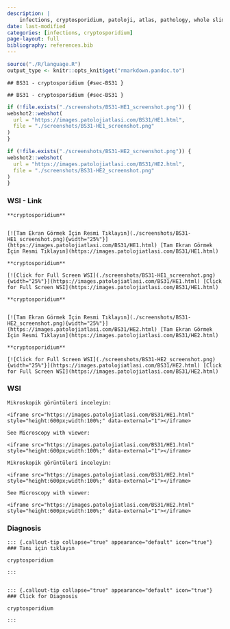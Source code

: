 ```yaml
---
description: |
    infections, cryptosporidium, patoloji, atlas, pathology, whole slide image
date: last-modified
categories: [infections, cryptosporidium]
page-layout: full
bibliography: references.bib
---
```




```r
source("./R/language.R")
output_type <- knitr::opts_knit$get("rmarkdown.pandoc.to")
```


```asis
## BS31 - cryptosporidium {#sec-BS31 }
```


```asis
## BS31 - cryptosporidium {#sec-BS31 }
```






```r
if (!file.exists("./screenshots/BS31-HE1_screenshot.png")) {
webshot2::webshot(
  url = "https://images.patolojiatlasi.com/BS31/HE1.html",
  file = "./screenshots/BS31-HE1_screenshot.png"
)
}
```






```r
if (!file.exists("./screenshots/BS31-HE2_screenshot.png")) {
webshot2::webshot(
  url = "https://images.patolojiatlasi.com/BS31/HE2.html",
  file = "./screenshots/BS31-HE2_screenshot.png"
)
}
```





::::: panel-tabset


### WSI - Link







```asis

**cryptosporidium**


[![Tam Ekran Görmek İçin Resmi Tıklayın](./screenshots/BS31-HE1_screenshot.png){width="25%"}](https://images.patolojiatlasi.com/BS31/HE1.html) [Tam Ekran Görmek İçin Resmi Tıklayın](https://images.patolojiatlasi.com/BS31/HE1.html)
```

```asis

**cryptosporidium**

[![Click for Full Screen WSI](./screenshots/BS31-HE1_screenshot.png){width="25%"}](https://images.patolojiatlasi.com/BS31/HE1.html) [Click for Full Screen WSI](https://images.patolojiatlasi.com/BS31/HE1.html)

```






```asis

**cryptosporidium**


[![Tam Ekran Görmek İçin Resmi Tıklayın](./screenshots/BS31-HE2_screenshot.png){width="25%"}](https://images.patolojiatlasi.com/BS31/HE2.html) [Tam Ekran Görmek İçin Resmi Tıklayın](https://images.patolojiatlasi.com/BS31/HE2.html)
```

```asis

**cryptosporidium**

[![Click for Full Screen WSI](./screenshots/BS31-HE2_screenshot.png){width="25%"}](https://images.patolojiatlasi.com/BS31/HE2.html) [Click for Full Screen WSI](https://images.patolojiatlasi.com/BS31/HE2.html)

```





### WSI








```asis
Mikroskopik görüntüleri inceleyin:

<iframe src="https://images.patolojiatlasi.com/BS31/HE1.html" style="height:600px;width:100%;" data-external="1"></iframe>

```





```asis

See Microscopy with viewer:

<iframe src="https://images.patolojiatlasi.com/BS31/HE1.html" style="height:600px;width:100%;" data-external="1"></iframe>

```







```asis
Mikroskopik görüntüleri inceleyin:

<iframe src="https://images.patolojiatlasi.com/BS31/HE2.html" style="height:600px;width:100%;" data-external="1"></iframe>

```





```asis

See Microscopy with viewer:

<iframe src="https://images.patolojiatlasi.com/BS31/HE2.html" style="height:600px;width:100%;" data-external="1"></iframe>

```





### Diagnosis


```asis


::: {.callout-tip collapse="true" appearance="default" icon="true"}
### Tanı için tıklayın

cryptosporidium

:::


```


```asis


::: {.callout-tip collapse="true" appearance="default" icon="true"}
### Click for Diagnosis

cryptosporidium

:::

```









:::::




